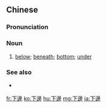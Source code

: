 {{also|下边}}
==Chinese==
{{zh-forms|s=下边}}

===Pronunciation===
{{zh-pron
|m=xiàbiān
|ma=y
|c=haa6 bin1
|mn=qz:ě-piⁿ/xm:ē-piⁿ/zz:ēe-piⁿ
|cat=n
}}

===Noun===
{{zh-noun}}

# [[below]]; [[beneath]]; [[bottom]]; [[under]]

===See also===
* {{qualifier|Min Nan}} {{zh-l|下腳|[[ē-kha]]}}

{{zh-cat|Beginning}}

[[fr:下邊]]
[[ko:下邊]]
[[hu:下邊]]
[[mg:下邊]]
[[ja:下邊]]